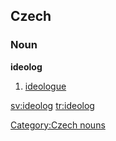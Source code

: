 ==Czech==

===Noun===
'''ideolog''' {{m}}

# [[ideologue]]

[[Category:Czech nouns]]

[[sv:ideolog]]
[[tr:ideolog]]
